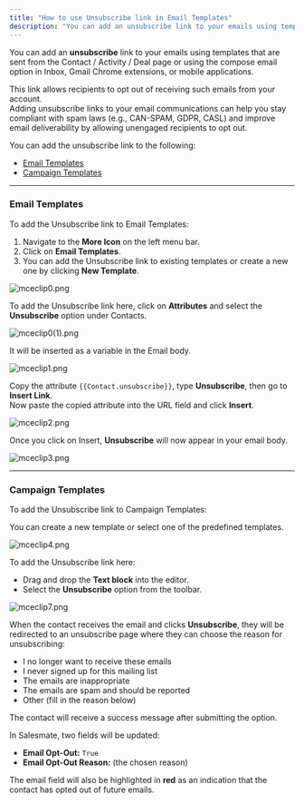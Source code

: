 ```yaml
---
title: "How to use Unsubscribe link in Email Templates"
description: "You can add an unsubscribe link to your emails using templates that are sent from the Contact / Activity / Deal page or using compose email in Inbox..."
---
```


You can add an **unsubscribe** link to your emails using templates that are sent from the Contact / Activity / Deal page or using the compose email option in Inbox, Gmail Chrome extensions, or mobile applications.  

This link allows recipients to opt out of receiving such emails from your account.  
Adding unsubscribe links to your email communications can help you stay compliant with spam laws (e.g., CAN-SPAM, GDPR, CASL) and improve email deliverability by allowing unengaged recipients to opt out.

You can add the unsubscribe link to the following:

- [Email Templates](https://support.salesmate.io/hc/en-us/articles/360037950511#h_01HS85FD9BCBGATQAMF4HVH58K)
- [Campaign Templates](https://support.salesmate.io/hc/en-us/articles/360037950511#h_01GWKNWFYPVWSVDGKFX99KSJ1N)

---

### Email Templates

To add the Unsubscribe link to Email Templates:

1. Navigate to the **More Icon** on the left menu bar.  
2. Click on **Email Templates**.  
3. You can add the Unsubscribe link to existing templates or create a new one by clicking **New Template**.

![mceclip0.png](./images/mceclip0-10.png)

To add the Unsubscribe link here, click on **Attributes** and select the **Unsubscribe** option under Contacts.

![mceclip0(1).png](./images/mceclip01-4.png)

It will be inserted as a variable in the Email body.

![mceclip1.png](./images/mceclip1-5.png)

Copy the attribute `{{Contact.unsubscribe}}`, type **Unsubscribe**, then go to **Insert Link**.  
Now paste the copied attribute into the URL field and click **Insert**.

![mceclip2.png](./images/mceclip2-3.png)

Once you click on Insert, **Unsubscribe** will now appear in your email body.

![mceclip3.png](./images/mceclip3-2.png)

---

### Campaign Templates

To add the Unsubscribe link to Campaign Templates:

You can create a new template or select one of the predefined templates.

![mceclip4.png](./images/mceclip4.png)

To add the Unsubscribe link here:
- Drag and drop the **Text block** into the editor.  
- Select the **Unsubscribe** option from the toolbar.

![mceclip7.png](./images/mceclip7.png)

When the contact receives the email and clicks **Unsubscribe**, they will be redirected to an unsubscribe page where they can choose the reason for unsubscribing:

- I no longer want to receive these emails  
- I never signed up for this mailing list  
- The emails are inappropriate  
- The emails are spam and should be reported  
- Other (fill in the reason below)

The contact will receive a success message after submitting the option.

In Salesmate, two fields will be updated:

- **Email Opt-Out:** `True`  
- **Email Opt-Out Reason:** (the chosen reason)

The email field will also be highlighted in **red** as an indication that the contact has opted out of future emails.
